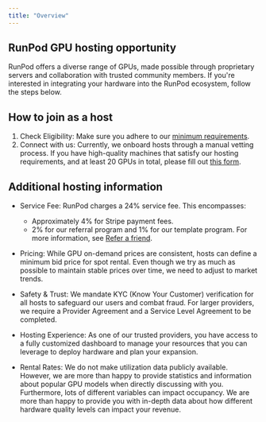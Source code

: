 ```yaml
---
title: "Overview"
---
```


## RunPod GPU hosting opportunity

RunPod offers a diverse range of GPUs, made possible through proprietary servers and collaboration with trusted community members. If you're interested in integrating your hardware into the RunPod ecosystem, follow the steps below.

## How to join as a host

1. Check Eligibility: Make sure you adhere to our [minimum requirements](/hosting/partner-requirements).
2. Connect with us: Currently, we onboard hosts through a manual vetting process. If you have high-quality machines that satisfy our hosting requirements, and at least 20 GPUs in total, please fill out [this form](https://share.hsforms.com/1GYpMeNlSQc6n11toAlgNngecykq).

## Additional hosting information

* Service Fee: RunPod charges a 24% service fee. This encompasses:

  * Approximately 4% for Stripe payment fees.
  * 2% for our referral program and 1% for our template program. For more information, see [Refer a friend](https://www.runpod.io/refer-a-friend).

* Pricing: While GPU on-demand prices are consistent, hosts can define a minimum bid price for spot rental. Even though we try as much as possible to maintain stable prices over time, we need to adjust to market trends.

* Safety & Trust: We mandate KYC (Know Your Customer) verification for all hosts to safeguard our users and combat fraud. For larger providers, we require a Provider Agreement and a Service Level Agreement to be completed.

* Hosting Experience: As one of our trusted providers, you have access to a fully customized dashboard to manage your resources that you can leverage to deploy hardware and plan your expansion.

* Rental Rates: We do not make utilization data publicly available. However, we are more than happy to provide statistics and information about popular GPU models when directly discussing with you. Furthermore, lots of different variables can impact occupancy. We are more than happy to provide you with in-depth data about how different hardware quality levels can impact your revenue.
